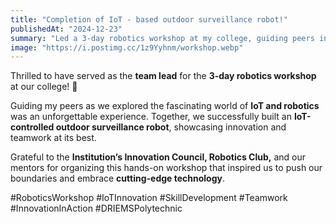 ```yaml
---
title: "Completion of IoT - based outdoor surveillance robot!"
publishedAt: "2024-12-23"
summary: "Led a 3-day robotics workshop at my college, guiding peers in building an IoT-controlled outdoor surveillance robot."
image: "https://i.postimg.cc/1z9Yyhnm/workshop.webp"
---
```


Thrilled to have served as the **team lead** for the **3-day robotics workshop** at our college! 🚀

Guiding my peers as we explored the fascinating world of **IoT and robotics** was an unforgettable experience. Together, we successfully built an **IoT-controlled outdoor surveillance robot**, showcasing innovation and teamwork at its best.

Grateful to the **Institution’s Innovation Council, Robotics Club,** and our mentors for organizing this hands-on workshop that inspired us to push our boundaries and embrace **cutting-edge technology**.

#RoboticsWorkshop #IoTInnovation #SkillDevelopment #Teamwork #InnovationInAction #DRIEMSPolytechnic
